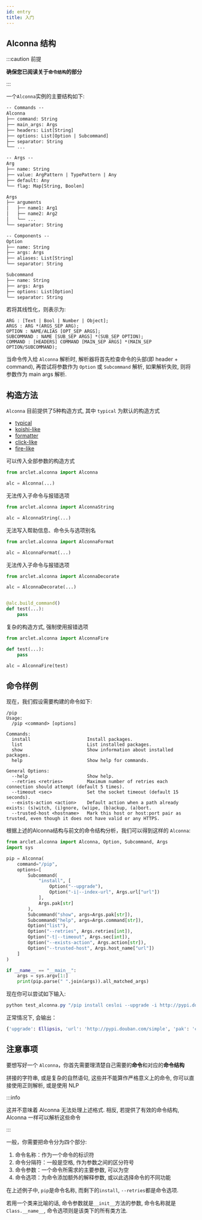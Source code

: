 ```yaml
---
id: entry
title: 入门
---
```



## Alconna 结构

:::caution 前提

**确保您已阅读关于`命令结构`的部分**

:::

一个`Alconna`实例的主要结构如下:

```txt title="该结构仅为示例，实际结构会有所不同"
-- Commands --
Alconna
├── command: String
├── main_args: Args
├── headers: List[String]
├── options: List[Option | Subcommand]
├── separator: String
└── ...

-- Args --
Arg
├── name: String
├── value: ArgPattern | TypePattern | Any
├── default: Any
└── flag: Map[String, Boolen]

Args
├── arguments
│   ├── name1: Arg1
│   ├── name2: Arg2
│   └── ...
└── separator: String

-- Components --
Option
├── name: String
├── args: Args
├── aliases: List[String]
└── separator: String

Subcommand
├── name: String
├── args: Args
├── options: List[Option]
└── separator: String
```

若将其线性化，则表示为:

```abnf
ARG : [Text | Bool | Number | Object];
ARGS : ARG *(ARGS_SEP ARG);
OPTION : NAME/ALIAS [OPT_SEP ARGS];
SUBCOMMAND : NAME [SUB_SEP ARGS] *(SUB_SEP OPTION);
COMMAND : [HEADERS] COMMAND [MAIN_SEP ARGS] *(MAIN_SEP OPTION/SUBCOMMAND);
```

当命令传入给 `Alconna` 解析时, 解析器将首先检查命令的头部(即 header + command),
再尝试将参数作为 `Option` 或 `Subcommand` 解析, 如果解析失败, 则将参数作为 main args 解析.

## 构造方法

`Alconna` 目前提供了5种构造方式, 其中 `typical` 为默认的构造方式
- [typical](./constructs/typical.mdx)
- [koishi-like](./constructs/koishi-like.md)
- [formatter](./constructs/format.md)
- [click-like](./constructs/click-like.md)
- [fire-like](./constructs/fire-like.md)


<Tabs groupId="classify">
<TabItem value="typical" label="标准方式">
可以传入全部参数的构造方式

```python
from arclet.alconna import Alconna

alc = Alconna(...)
```

</TabItem>
<TabItem value="koishi" label="字符串方式">
无法传入子命令与报错选项

```python
from arclet.alconna import AlconnaString

alc = AlconnaString(...)
```

</TabItem>
<TabItem value="format" label="格式化方式">
无法写入帮助信息、命令头与选项别名

```python
from arclet.alconna import AlconnaFormat

alc = AlconnaFormat(...)
```

</TabItem>
<TabItem value="click" label="装饰器方式">
无法传入子命令与报错选项

```python
from arclet.alconna import AlconnaDecorate

alc = AlconnaDecorate(...)


@alc.build_command()
def test(...):
    pass
```

</TabItem>
<TabItem value="fire" label="对象方式">
复杂的构造方式, 强制使用报错选项

```python
from arclet.alconna import AlconnaFire

def test(...):
    pass

alc = AlconnaFire(test)
```

</TabItem>
</Tabs>

## 命令样例

现在，我们假设需要构建的命令如下:
```
/pip
Usage:
  /pip <command> [options]

Commands:
  install                     Install packages.
  list                        List installed packages.
  show                        Show information about installed packages.
  help                        Show help for commands.

General Options:
  --help                      Show help.
  --retries <retries>         Maximum number of retries each connection should attempt (default 5 times).
  --timeout <sec>             Set the socket timeout (default 15 seconds).
  --exists-action <action>    Default action when a path already exists: (s)witch, (i)gnore, (w)ipe, (b)ackup, (a)bort.
  --trusted-host <hostname>   Mark this host or host:port pair as trusted, even though it does not have valid or any HTTPS.
```

根据上述的Alconna结构与前文的命令结构分析，我们可以得到这样的 `Alconna`:

```python title="/src/test_alconna.py"
from arclet.alconna import Alconna, Option, Subcommand, Args
import sys

pip = Alconna(
    command="/pip",
    options=[
        Subcommand(
            "install", [
                Option("--upgrade"),
                Option("-i|--index-url", Args.url["url"])
            ],
            Args.pak[str]
        ),
        Subcommand("show", args=Args.pak[str]),
        Subcommand("help", args=Args.command[str]),
        Option("list"),
        Option("--retries", Args.retries[int]),
        Option("-t|--timeout", Args.sec[int]),
        Option("--exists-action", Args.action[str]),
        Option("--trusted-host", Args.host_name["url"])
    ]
)

if __name__ == "__main__":
    args = sys.argv[1:]
    print(pip.parse(" ".join(args)).all_matched_args)

```

现在你可以尝试如下输入:
```powershell
python test_alconna.py "/pip install cesloi --upgrade -i http://pypi.douban.com/simple --trusted-host pypi.douban.com"
```

正常情况下, 会输出：
```python
{'upgrade': Ellipsis, 'url': 'http://pypi.douban.com/simple', 'pak': 'cesloi', 'host_name': 'pypi.douban.com'}
```

## 注意事项

要想写好一个 `Alconna`，你首先需要理清楚自己需要的**命令**和对应的**命令结构**

拼接的字符串, 或是复杂的自然语句, 这些并不能算作严格意义上的命令, 你可以直接使用正则解析, 或是使用 NLP

:::info

这并不意味着 Alconna 无法处理上述格式. 相反, 若提供了有效的命令结构, Alconna 一样可以解析这些命令

:::

一般，你需要把命令分为四个部分:

1. 命令名称：作为一个命令的标识符
2. 命令分隔符：一般是空格, 作为参数之间的区分符号
3. 命令参数：一个命令所需求的主要参数, 可以为空
4. 命令选项：为命令添加额外的解释参数, 或以此选择命令的不同功能

在上述例子中, `pip`是命令名称,  而剩下的`install`, `--retries`都是命令选项.

若用一个类来比喻的话, 命令参数就是`__init__`方法的参数, 命令名称就是`Class.__name__`, 命令选项则是该类下的所有类方法.
